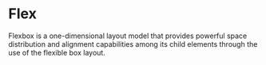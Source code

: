 # Flex

Flexbox is a one-dimensional layout model that provides powerful space distribution and alignment capabilities among its child elements through the use of the flexible box layout.
